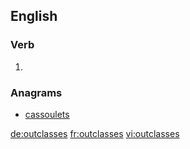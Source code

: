==English==

===Verb===
{{head|en}}

# {{en-third-person singular of|outclass}}

===Anagrams===
* [[cassoulets#English|cassoulets]]

[[de:outclasses]]
[[fr:outclasses]]
[[vi:outclasses]]